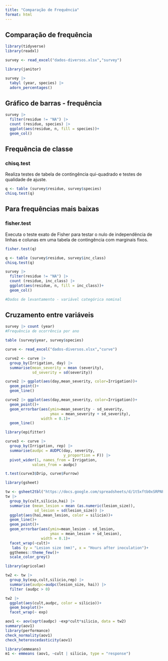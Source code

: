 ```yaml
---
title: "Comparação de Frequência"
format: html
---
```


## Comparação de frequência

```r
library(tidyverse)
library(readxl)

survey <- read_excel("dados-diversos.xlsx","survey")

library(janitor)

survey |> 
  tabyl (year, species) |> 
  adorn_percentages()

```

## Gráfico de barras - frequência

```r
survey |> 
  filter(residue != "NA") |> 
  count (residue, species) |> 
  ggplot(aes(residue, n, fill = species))+
  geom_col()
```

## Frequência de classe

### chisq.test
Realiza testes de tabela de contingência qui-quadrado e testes de qualidade de ajuste.

```r
q <- table (survey$residue, survey$species)
chisq.test(q)
```

## Para frequências mais baixas

### fisher.test
Executa o teste exato de Fisher para testar o nulo de independência de linhas e colunas em uma tabela de contingência com marginais fixos.

```r
fisher.test(q)

q <- table (survey$residue, survey$inc_class)
chisq.test(q)

survey |> 
  filter(residue != "NA") |> 
  count (residue, inc_class) |> 
  ggplot(aes(residue, n, fill = inc_class))+
  geom_col()

#Dados de levantamento - variável categórica nominal
```

## Cruzamento entre variáveis

```r
survey |> count (year)
#Frequência de ocorrência por ano

table (survey$year, survey$species)
```


```r
curve <- read_excel("dados-diversos.xlsx","curve")

curve2 <- curve |> 
  group_by(Irrigation, day) |> 
  summarise(mean_severity = mean (severity),
            sd_severity = sd(severity))

curve2 |> ggplot(aes(day,mean_severity, color=Irrigation))+
  geom_point()+
  geom_line()

curve2 |> ggplot(aes(day,mean_severity, color=Irrigation))+
  geom_point()+
  geom_errorbar(aes(ymin=mean_severity - sd_severity,
                    ymax = mean_severity + sd_severity),
                width = 0.1)+
  geom_line()

library(epifitter)

curve3 <- curve |> 
  group_by(Irrigation, rep) |> 
  summarise(audpc = AUDPC(day, severity,
                          y_proportion = F)) |> 
  pivot_wider(1, names_from = Irrigation,
            values_from = audpc)

t.test(curve3$Drip, curve$Furrow)

```

```r
library(gsheet)

tw <- gsheet2tbl("https://docs.google.com/spreadsheets/d/1t5xftb0xSRPNFhM7h_MiPNtwt2UFUcm9/edit#gid=1594889893")
tw |> 
  group_by(cult,silicio,hai) |> 
  summarise (mean_lesion = mean (as.numeric(lesion_size)),
             sd_lesion = sd(lesion_size)) |> 
  ggplot(aes(hai,mean_lesion, color = silicio))+
  geom_line()+
  geom_point()+
  geom_errorbar(aes(ymin=mean_lesion - sd_lesion,
                    ymax = mean_lesion + sd_lesion),
                width = 0.1)+
  facet_wrap(~cult)+
   labs (y = "Lesion size (mm)", x = "Hours after inoculation")+
  ggthemes::theme_few()+
  scale_color_grey()

library(agricolae)

tw2 <- tw |>
  group_by(exp,cult,silicio,rep) |> 
  summarise(audpc=audpc(lesion_size, hai)) |> 
  filter (audpc > 0)

tw2 |> 
  ggplot(aes(cult,audpc, color = silicio))+
  geom_boxplot()+
  facet_wrap(~ exp)

```

```r
aov1 <- aov(sqrt(audpc) ~exp*cult*silicio, data = tw2)
summary(aov1)
library(performance)
check_normality(aov1)
check_heteroscedasticity(aov1)

library(emmeans)
m1 <- emmeans (aov1, ~cult | silicio, type = "response")
```

